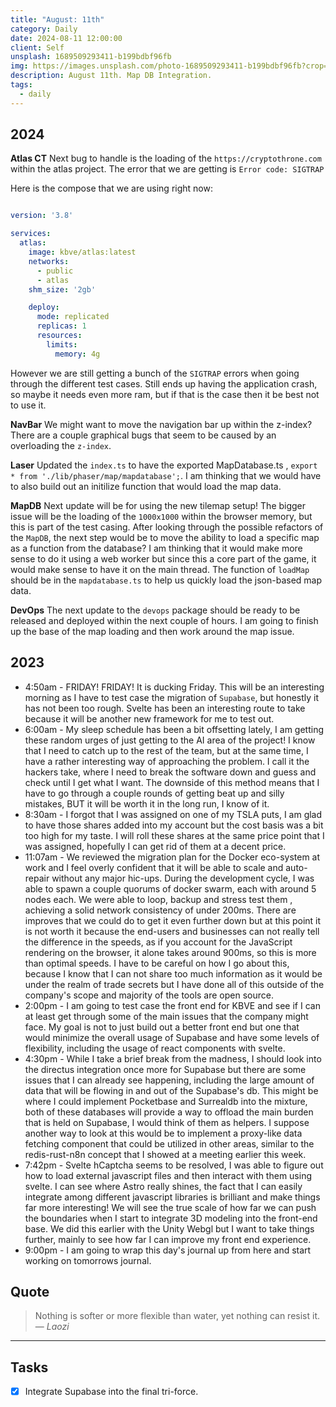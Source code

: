 ```yaml
---
title: "August: 11th"
category: Daily
date: 2024-08-11 12:00:00
client: Self
unsplash: 1689509293411-b199bdbf96fb
img: https://images.unsplash.com/photo-1689509293411-b199bdbf96fb?crop=entropy&cs=srgb&fm=jpg&ixid=MnwzNjM5Nzd8MHwxfHJhbmRvbXx8fHx8fHx8fDE2ODE3NDg2ODY&ixlib=rb-4.0.3&q=85
description: August 11th. Map DB Integration.
tags:
  - daily
---
```


## 2024

**Atlas CT**
Next bug to handle is the loading of the `https://cryptothrone.com` within the atlas project.
The error that we are getting is `Error code: SIGTRAP`

Here is the compose that we are using right now:

```yaml

version: '3.8'

services:
  atlas:
    image: kbve/atlas:latest
    networks:
      - public
      - atlas
    shm_size: '2gb'

    deploy:
      mode: replicated
      replicas: 1
      resources:
        limits:
          memory: 4g

```

However we are still getting a bunch of the `SIGTRAP` errors when going through the different test cases.
Still ends up having the application crash, so maybe it needs even more ram, but if that is the case then it be best not to use it.

**NavBar**
We might want to move the navigation bar up within the z-index?
There are a couple graphical bugs that seem to be caused by an overloading the `z-index`.

**Laser**
Updated the `index.ts` to have the exported MapDatabase.ts , `export * from './lib/phaser/map/mapdatabase';`.
I am thinking that we would have to also build out an initilize function that would load the map data.

**MapDB**
Next update will be for using the new tilemap setup!
The bigger issue will be the loading of the `1000x1000` within the browser memory, but this is part of the test casing.
After looking through the possible refactors of the `MapDB`, the next step would be to move the ability to load a specific map as a function from the database?
I am thinking that it would make more sense to do it using a web worker but since this a core part of the game, it would make sense to have it on the main thread.
The function of `loadMap` should be in the `mapdatabase.ts` to help us quickly load the json-based map data.

**DevOps**
The next update to the `devops` package should be ready to be released and deployed within the next couple of hours.
I am going to finish up the base of the map loading and then work around the map issue.


## 2023
- 4:50am - FRIDAY! FRIDAY! It is ducking Friday. This will be an interesting morning as I have to test case the migration of `Supabase`, but honestly it has not been too rough. Svelte has been an interesting route to take because it will be another new framework for me to test out. 
- 6:00am - My sleep schedule has been a bit offsetting lately, I am getting these random urges of just getting to the AI area of the project! I know that I need to catch up to the rest of the team, but at the same time, I have a rather interesting way of approaching the problem. I call it the hackers take, where I need to break the software down and guess and check until I get what I want. The downside of this method means that I have to go through a couple rounds of getting beat up and silly mistakes, BUT it will be worth it in the long run, I know of it. 
- 8:30am - I forgot that I was assigned on one of my TSLA puts, I am glad to have those shares added into my account but the cost basis was a bit too high for my taste. I will roll these shares at the same price point that I was assigned, hopefully I can get rid of them at a decent price.
- 11:07am - We reviewed the migration plan for the Docker eco-system at work and I feel overly confident that it will be able to scale and auto-repair without any major hic-ups. During the development cycle, I was able to spawn a couple quorums of docker swarm, each with around 5 nodes each. We were able to loop, backup and stress test them , achieving a solid network consistency of under 200ms. There are improves that we could do to get it even further down but at this point it is not worth it because the end-users and businesses can not really tell the difference in the speeds, as if you account for the JavaScript rendering on the browser, it alone takes around 900ms, so this is more than optimal speeds. I have to be careful on how I go about this, because I know that I can not share too much information as it would be under the realm of trade secrets but I have done all of this outside of the company's scope and majority of the tools are open source.
- 2:00pm - I am going to test case the front end for KBVE and see if I can at least get through some of the main issues that the company might face. My goal is not to just build out a better front end but one that would minimize the overall usage of Supabase and have some levels of flexibility, including the usage of react components with svelte. 
- 4:30pm - While I take a brief break from the madness, I should look into the directus integration once more for Supabase but there are some issues that I can already see happening, including the large amount of data that will be flowing in and out of the Supabase's db. This might be where I could implement Pocketbase and Surrealdb into the mixture, both of these databases will provide a way to offload the main burden that is held on Supabase, I would think of them as helpers. I suppose another way to look at this would be to implement a proxy-like data fetching component that could be utilized in other areas, similar to the redis-rust-n8n concept that I showed at a meeting earlier this week. 
- 7:42pm - Svelte hCaptcha seems to be resolved, I was able to figure out how to load external javascript files and then interact with them using svelte. I can see where Astro really shines, the fact that I can easily integrate among different javascript libraries is brilliant and make things far more interesting! We will see the true scale of how far we can push the boundaries when I start to integrate 3D modeling into the front-end base. We did this earlier with the Unity Webgl but I want to take things further, mainly to see how far I can improve my front end experience. 
- 9:00pm - I am going to wrap this day's journal up from here and start working on tomorrows journal. 

## Quote

> Nothing is softer or more flexible than water, yet nothing can resist it.
> — <cite>Laozi</cite>

---

## Tasks

- [x] Integrate Supabase into the final tri-force.